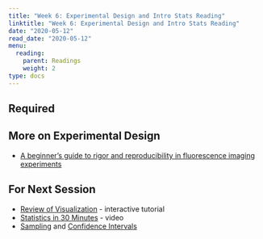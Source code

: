 ```yaml
---
title: "Week 6: Experimental Design and Intro Stats Reading"
linktitle: "Week 6: Experimental Design and Intro Stats Reading"
date: "2020-05-12"
read_date: "2020-05-12"
menu:
  reading:
    parent: Readings
    weight: 2
type: docs
---
```


## Required

## More on Experimental Design

- [A beginner’s guide to rigor and reproducibility in fluorescence imaging experiments](https://www.ncbi.nlm.nih.gov/pmc/articles/PMC6080651/)

## For Next Session

- [Review of Visualization](https://tladeras.shinyapps.io/dataLiteracyTutorial/) - interactive tutorial
- [Statistics in 30 Minutes](https://www.youtube.com/watch?v=kyjlxsLW1Is) - video
- [Sampling](https://moderndive.com/7-sampling.html) and [Confidence Intervals](https://moderndive.com/8-confidence-intervals.html)
